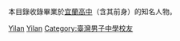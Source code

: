 {{Catnav|頁面分類|人物|校友|中等學校校友}}
本目錄收錄畢業於[[宜蘭高中|宜蘭高中]]（含其前身）的知名人物。
[[Category:台灣國立普通型高級中等學校校友|Yilan]]
[[Category:宜蘭縣中學校友|Yilan]]
[[Category:臺灣男子中學校友|Category:臺灣男子中學校友]]